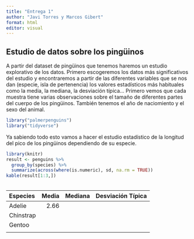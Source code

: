 ```yaml
---
title: "Entrega 1"
author: "Javi Torres y Marcos Gibert"
format: html
editor: visual
---
```


## Estudio de datos sobre los pingüinos

A partir del dataset de pingüinos que tenemos haremos un estudio explorativo de los datos. Primero escogeremos los datos más significativos del estudio y encontraremos a partir de las diferentes variables que se nos dan (especie, isla de pertenencia) los valores estadísticos más habituales como la media, la mediana, la desviación típica... Primero vemos que cada muestra tiene varias observaciones sobre el tamaño de diferentes partes del cuerpo de los pingüinos. También tenemos el año de naciomiento y el sexo del animal.

```r
library("palmerpenguins")
library("tidyverse")
```

Ya sabiendo todo esto vamos a hacer el estudio estadístico de la longitud del pico de los pingüinos dependiendo de su especie.

```r
library(knitr)
result <- penguins %>% 
  group_by(species) %>% 
  summarize(across(where(is.numeric), sd, na.rm = TRUE))
kable(result[1:3,])
```
<table>

Especies           Media      Mediana     Desviación Típica
-------------  ---------  --------    -----------------
Adelie         2.66
Chinstrap          
Gentoo
</table>
